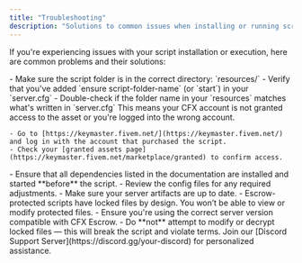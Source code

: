 ```yaml
---
title: "Troubleshooting"
description: "Solutions to common issues when installing or running scripts"
---
```


If you're experiencing issues with your script installation or execution, here are common problems and their solutions:

<AccordionGroup>

  <Accordion title="Script Not Starting or Throwing Error on Server Boot">
    - Make sure the script folder is in the correct directory: `resources/`
    - Verify that you've added `ensure script-folder-name` (or `start`) in your `server.cfg`
    - Double-check if the folder name in your `resources` matches what's written in `server.cfg`
  </Accordion>

  <Accordion title="You don't have access to the asset">
    This means your CFX account is not granted access to the asset or you're logged into the wrong account.

    - Go to [https://keymaster.fivem.net/](https://keymaster.fivem.net/) and log in with the account that purchased the script.
    - Check your [granted assets page](https://keymaster.fivem.net/marketplace/granted) to confirm access.
  </Accordion>

  <Accordion title="The script is not working as expected">
    - Ensure that all dependencies listed in the documentation are installed and started **before** the script.
    - Review the config files for any required adjustments.
    - Make sure your server artifacts are up to date.
  </Accordion>

  <Accordion title="Escrow system issues (unable to view code, missing files, etc.)">
    - Escrow-protected scripts have locked files by design. You won’t be able to view or modify protected files.
    - Ensure you're using the correct server version compatible with CFX Escrow.
    - Do **not** attempt to modify or decrypt locked files — this will break the script and violate terms.
  </Accordion>

  <Accordion title="Still having issues?">
    Join our [Discord Support Server](https://discord.gg/your-discord) for personalized assistance.
  </Accordion>

</AccordionGroup>
